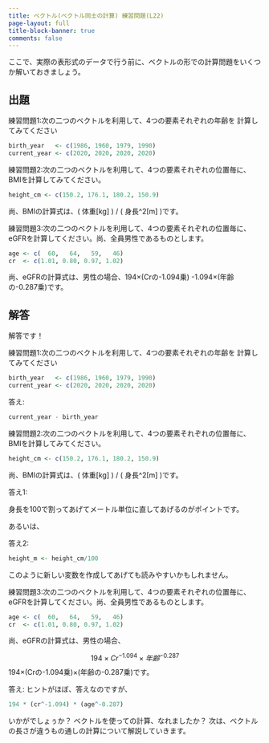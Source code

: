 ```yaml
---
title: ベクトル(ベクトル同士の計算) 練習問題(L22)
page-layout: full
title-block-banner: true
comments: false
---
```



ここで、実際の表形式のデータで行う前に、ベクトルの形での計算問題をいくつか解いておきましょう。


## 出題

練習問題1:次の二つのベクトルを利用して、4つの要素それぞれの年齢を
計算してみてください

```r
birth_year   <- c(1986, 1960, 1979, 1990)
current_year <- c(2020, 2020, 2020, 2020)
```

練習問題2:次の二つのベクトルを利用して、4つの要素それぞれの位置毎に、BMIを計算してみてください。

```r
height_cm <- c(150.2, 176.1, 180.2, 150.9)
```

尚、BMIの計算式は、( 体重[kg] ) / ( 身長^2[m] )です。


練習問題3:次の二つのベクトルを利用して、4つの要素それぞれの位置毎に、eGFRを計算してください。尚、全員男性であるものとします。

```r
age <- c(  60,   64,   59,   46)
cr  <- c(1.01, 0.80, 0.97, 1.02)
```

尚、eGFRの計算式は、男性の場合、194×(Crの-1.094乗) -1.094×(年齢の-0.287乗)です。


## 解答

解答です！

練習問題1:次の二つのベクトルを利用して、4つの要素それぞれの年齢を
計算してみてください

```r
birth_year   <- c(1986, 1960, 1979, 1990)
current_year <- c(2020, 2020, 2020, 2020)
```

答え:

```r
current_year - birth_year
```

練習問題2:次の二つのベクトルを利用して、4つの要素それぞれの位置毎に、BMIを計算してみてください。

```r
height_cm <- c(150.2, 176.1, 180.2, 150.9)
```

尚、BMIの計算式は、( 体重[kg] ) / ( 身長^2[m] )です。


答え1:

身長を100で割ってあげてメートル単位に直してあげるのがポイントです。

あるいは、

答え2:

```r
height_m <- height_cm/100
```

このように新しい変数を作成してあげても読みやすいかもしれません。


練習問題3:次の二つのベクトルを利用して、4つの要素それぞれの位置毎に、eGFRを計算してください。尚、全員男性であるものとします。

```r
age <- c(  60,   64,   59,   46)
cr  <- c(1.01, 0.80, 0.97, 1.02)
```

尚、eGFRの計算式は、男性の場合、

$$194 \times Cr^{-1.094}\times 年齢^{-0.287}$$
194×(Crの-1.094乗)×(年齢の-0.287乗)です。

答え:
ヒントがほぼ、答えなのですが、

```r
194 * (cr^-1.094) * (age^-0.287)
```

いかがでしょぅか？
ベクトルを使っての計算、なれましたか？
次は、ベクトルの長さが違うもの通しの計算について解説していきます。
